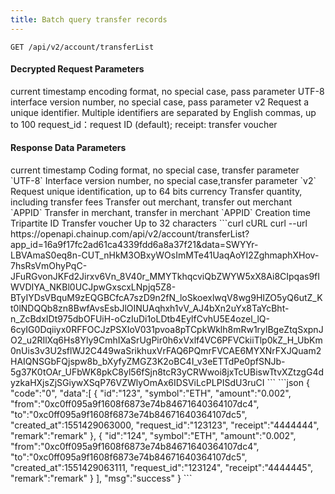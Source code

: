---
title: Batch query transfer records
---

`GET /api/v2/account/transferList`

#### Decrypted Request Parameters
<ParamField query="time" type="long" required>
    current timestamp
</ParamField>
<ParamField query="charset" type="string" required>
    encoding format, no special case, pass parameter UTF-8
</ParamField>
<ParamField query="version" type="string" required>
    interface version number, no special case, pass parameter v2
</ParamField>

<ParamField query="ids" type="string" required>
    Request a unique identifier. Multiple identifiers are separated by English commas, up to 100
</ParamField>
<ParamField query="ids_type" type="string" required>
    request_id：request ID (default); receipt: transfer voucher
</ParamField>


#### Response Data Parameters
<ResponseField type="object[ ]">
    <Expandable title="object">
        <ResponseField name="time" type="long">current timestamp</ResponseField>
        <ResponseField name="charset" type="string">Coding format, no special case, transfer parameter `UTF-8`</ResponseField>
        <ResponseField name="version" type="string">Interface version number, no special case,transfer parameter `v2`</ResponseField>
        <ResponseField name="id" type="string">Request unique identification, up to 64 bits</ResponseField>
        <ResponseField name="symbol" type="string">currency</ResponseField>
        <ResponseField name="amount" type="string">Transfer quantity, including transfer fees</ResponseField>
        <ResponseField name="from" type="string">Transfer out merchant, transfer out merchant `APPID`</ResponseField>
        <ResponseField name="to" type="string">Transfer in merchant, transfer in merchant `APPID`</ResponseField>
        <ResponseField name="created_at" type="long">Creation time</ResponseField>
        <ResponseField name="request_id" type="string">Tripartite ID</ResponseField>
        <ResponseField name="receipt" type="string">Transfer voucher</ResponseField>
        <ResponseField name="remark" type="string">Up to 32 characters</ResponseField>
    </Expandable>
</ResponseField>



<RequestExample>
  ```curl cURL
  curl
  --url https://openapi.chainup.com/api/v2/account/transferList?app_id=16a9f17fc2ad61ca4339fdd6a8a37f21&data=SWYYr-LBVAmaS0eq8n-CUT_nHkM3OBxyWOsImMTe41UaqAoYI2ZghmaphXHov-7hsRsVmOhyPqC-JFuRGvonJKFd2Jirxv6Vn_8V40r_MMYTkhqcviQbZWYW5xX8Ai8CIpqas9fIWVDIYA_NKBl0UCJpwGxscxLNpjq5Z8-BTyIYDsVBquM9zEQGBCfcA7szD9n2fN_loSkoexlwqV8wg9HIZO5yQ6utZ_Kt0lNDQQb8zn8BwfAvsEsbJlOINUAqhxh1vV_AJ4bXn2uYx8TaYcBht-n_ZcBdxIDt975dbOFUiH-oCzIuDi1oLDtb4EylfCvhU5E4ozel_lQ-6cyIG0Dqiiyx0RFFOCJzPSXIoV031pvoa8pTCpkWklh8mRw1rylBgeZtqSxpnJO2_u2RIlXq6Hs8Yly9CmhIXaSrUgPir0h6xVxlf4VC6PFVCkiiTlp0kZ_H_UbKm0nUis3v3U2sflWJ2C449waSrikhuxVrFAQ6PQmrFVCAE6MYXNrFXJQuam2HAIQNSGbFQjspw8b_bXyfyZMGZ3K2oBC4I_v3eETTdPe0pfSNJb-5g37K0tOAr_UFbWK8pkC8yl56fSjn8tcR3yCRWwoi8jxTcUBiswTtvXZtzgG4dyzkaHXjsZjSGiywXSqP76VZWlyOmAx6IDSViLcPLPISdU3ruCI
  ```
</RequestExample>



<ResponseExample>
```json
{
    "code":"0",
    "data":[
        {
            "id":"123",
            "symbol":"ETH",
            "amount":"0.002",
            "from":"0xc0ff095a9f1608f6873e74b84671640364107dc4",
            "to":"0xc0ff095a9f1608f6873e74b84671640364107dc5",
            "created_at":1551429063000,
            "request_id":"123123",
            "receipt":"4444444",
            "remark":"remark"
        },
        {
            "id":"124",
            "symbol":"ETH",
            "amount":"0.002",
            "from":"0xc0ff095a9f1608f6873e74b84671640364107dc4",
            "to":"0xc0ff095a9f1608f6873e74b84671640364107dc5",
            "created_at":1551429063111,
            "request_id":"123124",
            "receipt":"4444445",
            "remark":"remark"
        }
    ],
    "msg":"success"
}
```
</ResponseExample>